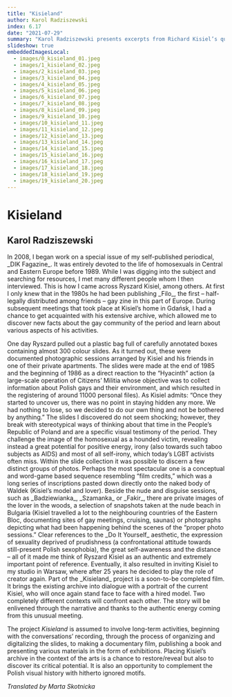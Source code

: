 ```yaml
---
title: "Kisieland"
author: Karol Radziszewski
index: 6.17
date: "2021-07-29"
summary: "Karol Radziszewski presents excerpts from Richard Kisiel’s queer slide archive and his own work on the archive."
slideshow: true
embeddedImagesLocal:
  - images/0_kisieland_01.jpeg
  - images/1_kisieland_02.jpeg
  - images/2_kisieland_03.jpeg
  - images/3_kisieland_04.jpeg
  - images/4_kisieland_05.jpeg
  - images/5_kisieland_06.jpeg
  - images/6_kisieland_07.jpeg
  - images/7_kisieland_08.jpeg
  - images/8_kisieland_09.jpeg
  - images/9_kisieland_10.jpeg
  - images/10_kisieland_11.jpeg
  - images/11_kisieland_12.jpeg
  - images/12_kisieland_13.jpeg
  - images/13_kisieland_14.jpeg
  - images/14_kisieland_15.jpeg
  - images/15_kisieland_16.jpeg
  - images/16_kisieland_17.jpeg
  - images/17_kisieland_18.jpeg
  - images/18_kisieland_19.jpeg
  - images/19_kisieland_20.jpeg
---
```


<TitleSlide>

# Kisieland

## Karol Radziszewski

</TitleSlide>

<TextSlide>
  In 2008, I began work on a special issue of my self-published periodical, _DIK
  Fagazine_. It was entirely devoted to the life of homosexuals in Central and
  Eastern Europe before 1989. While I was digging into the subject and searching
  for resources, I met many different people whom I then interviewed. This is
  how I came across Ryszard Kisiel, among others. At first I only knew that in
  the 1980s he had been publishing _Filo_, the first – half-legally distributed
  among friends – gay zine in this part of Europe. During subsequent meetings
  that took place at Kisiel’s home in Gdańsk, I had a chance to get acquainted
  with his extensive archive, which allowed me to discover new facts about the
  gay community of the period and learn about various aspects of his activities.
</TextSlide>

<FullscreenImageSlide
  image={props.localImages[0]}
  caption="Slide from the archive of Ryszard Kisiel"
/>

<TextSlide>
  One day Ryszard pulled out a plastic bag full of carefully annotated boxes
  containing almost 300 colour slides. As it turned out, these were documented
  photographic sessions arranged by Kisiel and his friends in one of their
  private apartments. The slides were made at the end of 1985 and the beginning
  of 1986 as a direct reaction to the “Hyacinth” action (a large-scale operation
  of Citizens’ Militia whose objective was to collect information about Polish
  gays and their environment, and which resulted in the registering of around
  11000 personal files). As Kisiel admits: “Once they started to uncover us,
  there was no point in staying hidden any more. We had nothing to lose, so we
  decided to do our own thing and not be bothered by anything.”
</TextSlide>

<ViewportImageSlide>
  <ViewportImage
    image={props.localImages[4]}
    caption="Slide from the archive of Ryszard Kisiel"
  ></ViewportImage>
</ViewportImageSlide>

<ViewportImageSlide>
  <ViewportImage
    image={props.localImages[5]}
    caption="Slide from the archive of Ryszard Kisiel"
  ></ViewportImage>
</ViewportImageSlide>

<TextSlide>
  The slides I discovered do not seem shocking; however, they break with
  stereotypical ways of thinking about that time in the People’s Republic of
  Poland and are a specific visual testimony of the period. They challenge the
  image of the homosexual as a hounded victim, revealing instead a great
  potential for positive energy, irony (also towards such taboo subjects as
  AIDS) and most of all self-irony, which today’s LGBT activists often miss.
</TextSlide>

<CarouselSlide>
  <Carousel
    images={[
      props.localImages[6],
      props.localImages[7],
      props.localImages[8],
      props.localImages[9],
      props.localImages[10],
    ]}
    captions={[
      "Slide from the archive of Ryszard Kisiel",
      "Slide from the archive of Ryszard Kisiel",
      "Slide from the archive of Ryszard Kisiel",
      "Slide from the archive of Ryszard Kisiel",
      "Slide from the archive of Ryszard Kisiel",
    ]}
  />
</CarouselSlide>

<TextSlide>
  Within the slide collection it was possible to discern a few distinct groups
  of photos. Perhaps the most spectacular one is a conceptual and word-game
  based sequence resembling “film credits,” which was a long series of
  inscriptions pasted down directly onto the naked body of Waldek (Kisiel’s
  model and lover). Beside the nude and disguise sessions, such as
  _Badziewianka_, _Szamanka_ or _Fakir_, there are private images of the lover
  in the woods, a selection of snapshots taken at the nude beach in Bulgaria
  (Kisiel travelled a lot to the neighbouring countries of the Eastern Bloc,
  documenting sites of gay meetings, cruising, saunas) or photographs depicting
  what had been happening behind the scenes of the “proper photo sessions.”
</TextSlide>

<CarouselSlide>
  <Carousel
    images={[props.localImages[1], props.localImages[2], props.localImages[3]]}
    captions={[
      "Slide from the archive of Ryszard Kisiel",
      "Slide from the archive of Ryszard Kisiel",
      "Slide from the archive of Ryszard Kisiel",
    ]}
  />
</CarouselSlide>

<TextSlide>
  Clear references to the _Do It Yourself_ aesthetic, the expression of
  sexuality deprived of prudishness (a confrontational attitude towards
  still-present Polish sexophobia), the great self-awareness and the distance –
  all of it made me think of Ryszard Kisiel as an authentic and extremely
  important point of reference. Eventually, it also resulted in inviting Kisiel
  to my studio in Warsaw, where after 25 years he decided to play the role of
  creator again. Part of the _Kisieland_ project is a soon-to-be completed film.
  It brings the existing archive into dialogue with a portrait of the current
  Kisiel, who will once again stand face to face with a hired model. Two
  completely different contexts will confront each other. The story will be
  enlivened through the narrative and thanks to the authentic energy coming from
  this unusual meeting.
</TextSlide>

<SplitSlide rightSticky>
  <CenterImageSlide
    image={props.localImages[12]}
    caption="Karol Radziszewski, photos from the film set for *Kisieland*"
  />
  <CenterImageSlide
    image={props.localImages[13]}
    caption="Karol Radziszewski, photos from the film set for *Kisieland*"
  />
</SplitSlide>

<SplitSlide rightSticky>
  <CenterImageSlide
    image={props.localImages[11]}
    caption="Karol Radziszewski, photos from the film set for *Kisieland*"
  />
  <CenterImageSlide
    image={props.localImages[18]}
    caption="Karol Radziszewski, photos from the film set for *Kisieland*"
  />
</SplitSlide>

<TextSlide>

The project _Kisieland_ is assumed to involve long-term activities, beginning with the conversations’ recording, through the process of organizing and digitalizing the slides, to making a documentary film, publishing a book and presenting various materials in the form of exhibitions. Placing Kisiel’s archive in the context of the arts is a chance to restore/reveal but also to discover its critical potential. It is also an opportunity to complement the Polish visual history with hitherto ignored motifs.

_Translated by Marta Skotnicka_

</TextSlide>

<CarouselSlide>
  <Carousel
    images={[
      props.localImages[14],
      props.localImages[15],
      props.localImages[17],
      props.localImages[16],
      props.localImages[19],
    ]}
    captions={[
      "Karol Radziszewski, photos from the film set for *Kisieland*",
      "Karol Radziszewski, photos from the film set for *Kisieland*",
      "Karol Radziszewski, photos from the film set for *Kisieland*",
      "Karol Radziszewski, photos from the film set for *Kisieland*",
      "Karol Radziszewski, photos from the film set for *Kisieland*",
    ]}
  />
</CarouselSlide>
